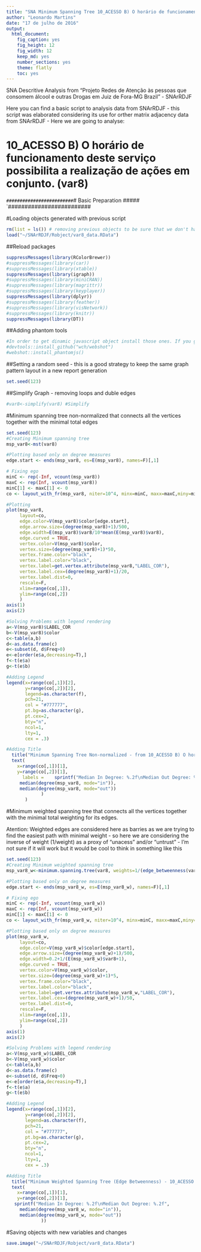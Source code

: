 ```yaml
---
title: "SNA Minimum Spanning Tree 10_ACESSO B) O horário de funcionamento deste serviço possibilita a realização de ações em conjunto. (var8)"
author: "Leonardo Martins"
date: "17 de julho de 2016"
output: 
  html_document: 
    fig_caption: yes
    fig_height: 12
    fig_width: 12
    keep_md: yes
    number_sections: yes
    theme: flatly
    toc: yes
---
```

SNA Descritive Analysis from "Projeto Redes de Atenção às pessoas que consomem álcool e outras Drogas em Juiz de Fora-MG   Brazil"  - SNArRDJF

Here you can find a basic script to analysis data from SNArRDJF - this script was elaborated considering its use for orther matrix adjacency data from SNArRDJF - Here we are going to analyse:

# 10_ACESSO B) O horário de funcionamento deste serviço possibilita a realização de ações em conjunto. (var8)

`#########################
`# Basic Preparation #####
`#########################

#Loading objects generated with previous script 
```r
rm(list = ls()) # removing previous objects to be sure that we don't have objects conflicts name
load("~/SNArRDJF/Robject/var8_data.RData")
```
##Reload packages
```r
suppressMessages(library(RColorBrewer))
#suppressMessages(library(car))
#suppressMessages(library(xtable))
suppressMessages(library(igraph))
#suppressMessages(library(miniCRAN))
#suppressMessages(library(magrittr))
#suppressMessages(library(keyplayer))
suppressMessages(library(dplyr))
#suppressMessages(library(feather))
#suppressMessages(library(visNetwork))
#suppressMessages(library(knitr))
suppressMessages(library(DT))
```
##Adding phantom tools
```r
#In order to get dinamic javascript object install those ones. If you get problems installing go to Stackoverflow.com and type your error to discover what to do. In some cases the libraries need to be intalled in outside R libs.
#devtools::install_github("wch/webshot")
#webshot::install_phantomjs()
```
##Setting a random seed - this is a good strategy to keep the same graph pattern layout in a new report generation
```r
set.seed(123)
```

##Simplify Graph - removing loops and duble edges 
```r
#var8<-simplify(var8) #Simplify
```

#Minimum spanning tree non-normalized that connects all the vertices together with the minimal total edges
```r
set.seed(123)
#Creating Minimum spanning tree
msp_var8<-mst(var8)

#Plotting based only on degree measures 
edge.start <- ends(msp_var8, es=E(msp_var8), names=F)[,1]

# Fixing ego
minC <- rep(-Inf, vcount(msp_var8))
maxC <- rep(Inf, vcount(msp_var8))
minC[1] <- maxC[1] <- 0
co <- layout_with_fr(msp_var8, niter=10^4, minx=minC, maxx=maxC,miny=minC, maxy=maxC, weights=E(msp_var8)$var8)

#Plotting
plot(msp_var8, 
     layout=co,
     edge.color=V(msp_var8)$color[edge.start],
     edge.arrow.size=(degree(msp_var8)+1)/500,
     edge.width=E(msp_var8)$var8/10*mean(E(msp_var8)$var8),
     edge.curved = TRUE,
     vertex.color=V(msp_var8)$color,
     vertex.size=(degree(msp_var8)+1)*50,
     vertex.frame.color="black",
     vertex.label.color="black",
     vertex.label=get.vertex.attribute(msp_var8,"LABEL_COR"),
     vertex.label.cex=(degree(msp_var8)+1)/20,
     vertex.label.dist=0,
     rescale=F,
     xlim=range(co[,1]), 
     ylim=range(co[,2])
     )
axis(1)
axis(2)

#Solving Problems with legend rendering 
a<-V(msp_var8)$LABEL_COR
b<-V(msp_var8)$color
c<-table(a,b)
d<-as.data.frame(c)
e<-subset(d, d$Freq>0)
e<-e[order(e$a,decreasing=T),] 
f<-t(e$a)
g<-t(e$b)

#Adding Legend
legend(x=range(co[,1])[2], 
       y=range(co[,2])[2],
       legend=as.character(f),
       pch=21,
       col = "#777777", 
       pt.bg=as.character(g),
       pt.cex=2,
       bty="n", 
       ncol=1,
       lty=1,
       cex = .3)

#Adding Title
  title("Minimum Spanning Tree Non-normalized - from 10_ACESSO B) O horário de funcionamento deste serviço possibilita a realização de ações em conjunto. (var8)", sub = "Source: from authors ")
  text( 
    x=range(co[,1])[1],
    y=range(co[,2])[1], 
      labels =    sprintf("Median In Degree: %.2f\nMedian Out Degree: %.2f",
     median(degree(msp_var8, mode="in")), 
     median(degree(msp_var8, mode="out"))
             )
       )
```
#Minimum weighted spanning tree that connects all the vertices together with the minimal total weighting for its edges. 

Atention: Weighted edges are considered here as barries as we are trying to find the easiest path with minimal weight - so here we are considering the inverse of weight (1/weight) as a proxy of "unacess" and/or "untrust" - I'm not sure if it will work but it would be cool to think in something like this  
```r
set.seed(123)
#Creating Minimum weighted spanning tree
msp_var8_w<-minimum.spanning.tree(var8, weights=1/(edge_betweenness(var8, weights=E(var8)$var8)+1))

#Plotting based only on degree measures 
edge.start <- ends(msp_var8_w, es=E(msp_var8_w), names=F)[,1]

# Fixing ego
minC <- rep(-Inf, vcount(msp_var8_w))
maxC <- rep(Inf, vcount(msp_var8_w))
minC[1] <- maxC[1] <- 0
co <- layout_with_fr(msp_var8_w, niter=10^4, minx=minC, maxx=maxC,miny=minC, maxy=maxC, weights =E(msp_var8_w)$var8)

#Plotting based only on degree measures 
plot(msp_var8_w, 
     layout=co,
     edge.color=V(msp_var8_w)$color[edge.start],
     edge.arrow.size=(degree(msp_var8_w)+1)/500,
     edge.width=0.2+1/(E(msp_var8_w)$var8+1),
     edge.curved = TRUE,
     vertex.color=V(msp_var8_w)$color,
     vertex.size=(degree(msp_var8_w)+1)*5,
     vertex.frame.color="black",
     vertex.label.color="black",
     vertex.label=get.vertex.attribute(msp_var8_w,"LABEL_COR"),
     vertex.label.cex=(degree(msp_var8_w)+1)/50,
     vertex.label.dist=0,
     rescale=F,
     xlim=range(co[,1]), 
     ylim=range(co[,2])
     )
axis(1)
axis(2)

#Solving Problems with legend rendering 
a<-V(msp_var8_w)$LABEL_COR
b<-V(msp_var8_w)$color
c<-table(a,b)
d<-as.data.frame(c)
e<-subset(d, d$Freq>0)
e<-e[order(e$a,decreasing=T),] 
f<-t(e$a)
g<-t(e$b)

#Adding Legend
legend(x=range(co[,1])[2], 
       y=range(co[,2])[2],
       legend=as.character(f),
       pch=21,
       col = "#777777", 
       pt.bg=as.character(g),
       pt.cex=2,
       bty="n", 
       ncol=1,
       lty=1,
       cex = .3)

#Adding Title
  title("Minimum Weighted Spanning Tree (Edge Betweenness) - 10_ACESSO B) O horário de funcionamento deste serviço possibilita a realização de ações em conjunto. (var8)", sub = "Source: from authors ")
  text( 
    x=range(co[,1])[1],
    y=range(co[,2])[1], 
   sprintf("Median In Degree: %.2f\nMedian Out Degree: %.2f",
     median(degree(msp_var8_w, mode="in")), 
     median(degree(msp_var8_w, mode="out"))
             ))
```


#Saving objects with new variables and changes
```r
save.image("~/SNArRDJF/Robject/var8_data.RData") 
```

